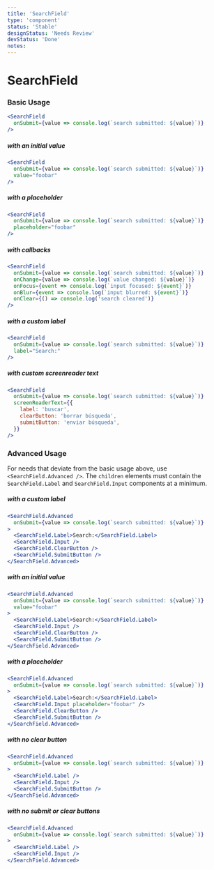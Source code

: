 ```yaml
---
title: 'SearchField'
type: 'component'
status: 'Stable'
designStatus: 'Needs Review'
devStatus: 'Done'
notes:
---
```




# SearchField



### Basic Usage

```jsx live
<SearchField
  onSubmit={value => console.log(`search submitted: ${value}`)}
/>
```

##### with an initial value

```jsx live
<SearchField
  onSubmit={value => console.log(`search submitted: ${value}`)}
  value="foobar"
/>
```

##### with a placeholder

```jsx live
<SearchField
  onSubmit={value => console.log(`search submitted: ${value}`)}
  placeholder="foobar"
/>
```

##### with callbacks

```jsx live
<SearchField
  onSubmit={value => console.log(`search submitted: ${value}`)}
  onChange={value => console.log(`value changed: ${value}`)}
  onFocus={event => console.log(`input focused: ${event}`)}
  onBlur={event => console.log(`input blurred: ${event}`)}
  onClear={() => console.log('search cleared')}
/>
```

##### with a custom label

```jsx live
<SearchField
  onSubmit={value => console.log(`search submitted: ${value}`)}
  label="Search:"
/>
```

##### with custom screenreader text

```jsx live
<SearchField
  onSubmit={value => console.log(`search submitted: ${value}`)}
  screenReaderText={{
    label: 'buscar',
    clearButton: 'borrar búsqueda',
    submitButton: 'enviar búsqueda',
  }}
/>
```

### Advanced Usage

For needs that deviate from the basic usage above, use `<SearchField.Advanced />`. The `children` elements must contain the `SearchField.Label` and `SearchField.Input` components at a minimum.

##### with a custom label

```jsx live
<SearchField.Advanced
  onSubmit={value => console.log(`search submitted: ${value}`)}
>
  <SearchField.Label>Search:</SearchField.Label>
  <SearchField.Input />
  <SearchField.ClearButton />
  <SearchField.SubmitButton />
</SearchField.Advanced>
```

##### with an initial value

```jsx live
<SearchField.Advanced
  onSubmit={value => console.log(`search submitted: ${value}`)}
  value="foobar"
>
  <SearchField.Label>Search:</SearchField.Label>
  <SearchField.Input />
  <SearchField.ClearButton />
  <SearchField.SubmitButton />
</SearchField.Advanced>
```

##### with a placeholder

```jsx live
<SearchField.Advanced
  onSubmit={value => console.log(`search submitted: ${value}`)}
>
  <SearchField.Label>Search:</SearchField.Label>
  <SearchField.Input placeholder="foobar" />
  <SearchField.ClearButton />
  <SearchField.SubmitButton />
</SearchField.Advanced>
```

##### with no clear button

```jsx live
<SearchField.Advanced
  onSubmit={value => console.log(`search submitted: ${value}`)}
>
  <SearchField.Label />
  <SearchField.Input />
  <SearchField.SubmitButton />
</SearchField.Advanced>
```

##### with no submit or clear buttons

```jsx live
<SearchField.Advanced
  onSubmit={value => console.log(`search submitted: ${value}`)}
>
  <SearchField.Label />
  <SearchField.Input />
</SearchField.Advanced>
```
